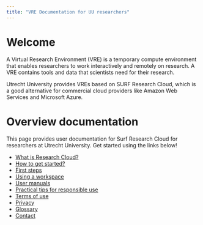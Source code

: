 ```yaml
---
title: "VRE Documentation for UU researchers"
---
```


# Welcome

A Virtual Research Environment (VRE) is a temporary compute environment that enables researchers to work interactively and remotely on research. A VRE contains tools and data that scientists need for their research. 

Utrecht University provides VREs based on SURF Research Cloud, which is a good alternative for commercial cloud providers like Amazon Web Services and Microsoft Azure. 

# Overview documentation

This page provides user documentation for Surf Research Cloud for researchers at Utrecht University. Get started using the links below!

- [What is Research Cloud?](docs/research-cloud-intro.qmd)
- [How to get started?](docs/onboarding.qmd)
- [First steps](docs/first-steps.qmd)
- [Using a workspace](docs/workspace-catalogue.qmd)
- [User manuals](docs/manuals.qmd)
- [Practical tips for responsible use](docs/responsible-use.qmd)
- [Terms of use](docs/terms-of-use.qmd)
- [Privacy](docs/privacy.qmd)
- [Glossary](docs/glossary.qmd)
- [Contact](docs/contact.qmd)
